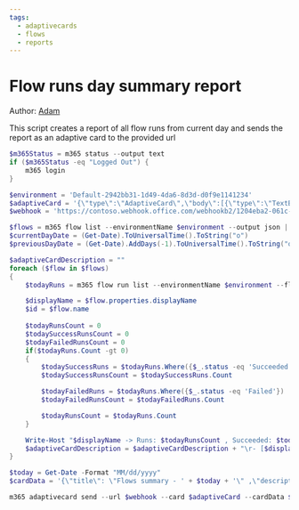 ```yaml
---
tags:  
  - adaptivecards
  - flows
  - reports
---
```



# Flow runs day summary report

Author: [Adam](https://github.com/Adam-it)

This script creates a report of all flow runs from current day and sends the report as an adaptive card to the provided url

<Tabs>
  <TabItem value="PowerShell">

  ```powershell
  $m365Status = m365 status --output text
  if ($m365Status -eq "Logged Out") {
      m365 login
  }

  $environment = 'Default-2942bb31-1d49-4da6-8d3d-d0f9e1141234'
  $adaptiveCard = '{\"type\":\"AdaptiveCard\",\"body\":[{\"type\":\"TextBlock\",\"size\":\"Medium\",\"weight\":\"Bolder\",\"text\":\"${title}\"},{\"type\":\"TextBlock\",\"text\":\"${description}\",\"wrap\":true}],\"$schema\":\"http://adaptivecards.io/schemas/adaptive-card.json\",\"version\":\"1.3\"}'
  $webhook = 'https://contoso.webhook.office.com/webhookb2/1204eba2-061c-4442-9696-2a725cb2d094@2942bb31-1d49-4da6-8d3d-d0f9e1141486/IncomingWebhook/6e54c3958bde444e96fec9ecad356993/be11f523-2a4d-4eae-9d42-277410893c41'

  $flows = m365 flow list --environmentName $environment --output json | ConvertFrom-Json
  $currentDayDate = (Get-Date).ToUniversalTime().ToString("o")
  $previousDayDate = (Get-Date).AddDays(-1).ToUniversalTime().ToString("o")

  $adaptiveCardDescription = ""
  foreach ($flow in $flows) 
  {
      $todayRuns = m365 flow run list --environmentName $environment --flowName $flow.name --triggerStartTime $previousDayDate --triggerEndTime $currentDayDate --output json | ConvertFrom-Json

      $displayName = $flow.properties.displayName
      $id = $flow.name
      
      $todayRunsCount = 0
      $todaySuccessRunsCount = 0
      $todayFailedRunsCount = 0
      if($todayRuns.Count -gt 0)
      {
          $todaySuccessRuns = $todayRuns.Where({$_.status -eq 'Succeeded'})
          $todaySuccessRunsCount = $todaySuccessRuns.Count

          $todayFailedRuns = $todayRuns.Where({$_.status -eq 'Failed'})
          $todayFailedRunsCount = $todayFailedRuns.Count

          $todayRunsCount = $todayRuns.Count
      }

      Write-Host "$displayName -> Runs: $todayRunsCount , Succeeded: $todaySuccessRunsCount , Failed: $todayFailedRunsCount"
      $adaptiveCardDescription = $adaptiveCardDescription + "\r- [$displayName](https://us.flow.microsoft.com/manage/environments/$environment/flows/$id/details) -> Runs: $todayRunsCount , Succeeded: $todaySuccessRunsCount , Failed: $todayFailedRunsCount"
  }

  $today = Get-Date -Format "MM/dd/yyyy"
  $cardData = '{\"title\": \"Flows summary - ' + $today + '\" ,\"description\":\"' + $adaptiveCardDescription + '\"}'

  m365 adaptivecard send --url $webhook --card $adaptiveCard --cardData $cardData
  ```

  </TabItem>
</Tabs>

